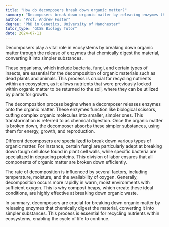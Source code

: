 ```yaml
---
title: "How do decomposers break down organic matter?"
summary: "Decomposers break down organic matter by releasing enzymes that chemically digest the material, converting it into simpler substances."
author: "Prof. Andrew Foster"
degree: "PhD in Genetics, University of Manchester"
tutor_type: "GCSE Biology Tutor"
date: 2024-07-11
---
```


Decomposers play a vital role in ecosystems by breaking down organic matter through the release of enzymes that chemically digest the material, converting it into simpler substances.

These organisms, which include bacteria, fungi, and certain types of insects, are essential for the decomposition of organic materials such as dead plants and animals. This process is crucial for recycling nutrients within an ecosystem, as it allows nutrients that were previously locked within organic matter to be returned to the soil, where they can be utilized by plants for growth.

The decomposition process begins when a decomposer releases enzymes onto the organic matter. These enzymes function like biological scissors, cutting complex organic molecules into smaller, simpler ones. This transformation is referred to as chemical digestion. Once the organic matter is broken down, the decomposer absorbs these simpler substances, using them for energy, growth, and reproduction.

Different decomposers are specialized to break down various types of organic matter. For instance, certain fungi are particularly adept at breaking down tough cellulose found in plant cell walls, while specific bacteria are specialized in degrading proteins. This division of labor ensures that all components of organic matter are broken down efficiently.

The rate of decomposition is influenced by several factors, including temperature, moisture, and the availability of oxygen. Generally, decomposition occurs more rapidly in warm, moist environments with sufficient oxygen. This is why compost heaps, which create these ideal conditions, are highly effective at breaking down organic waste.

In summary, decomposers are crucial for breaking down organic matter by releasing enzymes that chemically digest the material, converting it into simpler substances. This process is essential for recycling nutrients within ecosystems, enabling the cycle of life to continue.
    